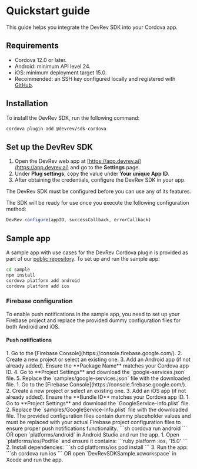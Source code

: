 # Quickstart guide

This guide helps you integrate the DevRev SDK into your Cordova app.

## Requirements

- Cordova 12.0 or later.
- Android: minimum API level 24.
- iOS: minimum deployment target 15.0.
- Recommended: an SSH key configured locally and registered with [GitHub](https://docs.github.com/en/github/authenticating-to-github/connecting-to-github-with-ssh).

## Installation

To install the DevRev SDK, run the following command:

```sh
cordova plugin add @devrev/sdk-cordova
```

## Set up the DevRev SDK

1. Open the DevRev web app at [https://app.devrev.ai](https://app.devrev.ai) and go to the **Settings** page.
2. Under **Plug settings**, copy the value under **Your unique App ID**.
3. After obtaining the credentials, configure the DevRev SDK in your app.

<Callout intent="warning">
The DevRev SDK must be configured before you can use any of its features.
</Callout>

The SDK will be ready for use once you execute the following configuration method:

```javascript
DevRev.configure(appID, successCallback, errorCallback)
```

## Sample app
A sample app with use cases for the DevRev Cordova plugin is provided as part of our [public repository](https://github.com/devrev/devrev-sdk-cordova). To set up and run the sample app:

```sh
cd sample
npm install
cordova platform add android
cordova platform add ios
```

### Firebase configuration
To enable push notifications in the sample app, you need to set up your Firebase project and replace the provided dummy configuration files for both Android and iOS.

#### Push notifications

<Tabs>
  <Tab title="Android">
  1. Go to the [Firebase Console](https://console.firebase.google.com/).
  2. Create a new project or select an existing one.
  3. Add an Android app (if not already added). Ensure the **Package Name** matches your Cordova app ID.
  4. Go to **Project Settings** and download the `google-services.json` file.
  5. Replace the `samples/google-services.json` file with the downloaded file.
  </Tab>
  <Tab title="iOS">
  1. Go to the [Firebase Console](https://console.firebase.google.com/).
  2. Create a new project or select an existing one.
  3. Add an iOS app (if not already added). Ensure the **Bundle ID** matches your Cordova app ID.
  1. Go to **Project Settings** and download the `GoogleService-Info.plist` file.
  2. Replace the `samples/GoogleService-Info.plist` file with the downloaded file.
  </Tab>
</Tabs>

<Callout intent="warning">
The provided configuration files contain dummy placeholder values and must be replaced with your actual Firebase project configuration files to ensure proper push notifications functionality.
</Callout>

<Tabs>
  <Tab title="Android">
    ```sh
    cordova run android
    ```
    OR open `platforms/android` in Android Studio and run the app.
  </Tab>
  <Tab title="iOS">
    1. Open `platforms/ios/Podfile` and ensure it contains:
    ```ruby
    platform :ios, '15.0'
    ```
    2. Install dependencies:
    ```sh
    cd platforms/ios
    pod install
    ```
    3. Run the app:
    ```sh
    cordova run ios
    ```
    OR open `DevRevSDKSample.xcworkspace` in Xcode and run the app.
  </Tab>
</Tabs>
